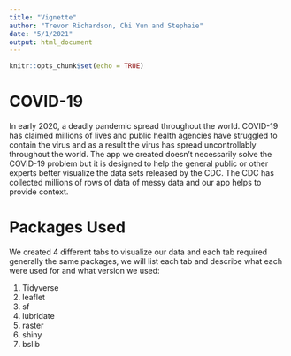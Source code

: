 ```yaml
---
title: "Vignette"
author: "Trevor Richardson, Chi Yun and Stephaie"
date: "5/1/2021"
output: html_document
---
```


```r
knitr::opts_chunk$set(echo = TRUE)
```

# COVID-19

In early 2020, a deadly pandemic spread throughout the world. COVID-19 has claimed millions of lives and public health agencies have struggled to contain the virus and as a result the virus has spread uncontrollably throughout the world. The app we created doesn't necessarily solve the COVID-19 problem but it is designed to help the general public or other experts better visualize the data sets released by the CDC. The CDC has collected millions of rows of data of messy data and our app helps to provide context.

# Packages Used

We created 4 different tabs to visualize our data and each tab required generally the same packages, we will list each tab and describe what each were used for and what version we used:

1. Tidyverse
2. leaflet
3. sf
4. lubridate
5. raster
6. shiny
7. bslib
